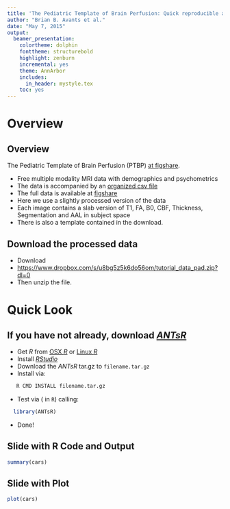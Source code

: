 ```yaml
---
title: 'The Pediatric Template of Brain Perfusion: Quick reproducible analysis'
author: "Brian B. Avants et al."
date: "May 7, 2015"
output:
  beamer_presentation:
    colortheme: dolphin
    fonttheme: structurebold
    highlight: zenburn
    incremental: yes
    theme: AnnArbor
    includes:
      in_header: mystyle.tex
    toc: yes
---
```


# Overview

## Overview 
The Pediatric Template of Brain Perfusion (PTBP) [at figshare](http://figshare.com/articles/The_Pediatric_Template_of_Brain_Perfusion_PTBP_/923555).

- Free multiple modality MRI data with demographics and psychometrics
- The data is accompanied by an [organized csv file](http://files.figshare.com/1699436/ptbp_summary_demographics.csv) 
- The full data is available at [figshare](http://figshare.com/articles/The_Pediatric_Template_of_Brain_Perfusion_PTBP_/923555)
- Here we use a slightly processed version of the data
- Each image contains a slab version of T1, FA, B0, CBF, Thickness, Segmentation and AAL in subject space
- There is also a template contained in the download.


## Download the processed data
\Huge

- Download
- <https://www.dropbox.com/s/u8bg5z5k6do56om/tutorial_data_pad.zip?dl=0>
- Then unzip the file.

# Quick Look 

## If you have not already, download [*ANTsR*](http://stnava.github.io/ANTsR/)

* Get *R* from [OSX *R*](http://cran.r-project.org/bin/macosx/) or [Linux *R*](http://www.jason-french.com/blog/2013/03/11/installing-r-in-linux/)
* Install [*RStudio*](http://www.rstudio.com/products/rstudio/download/)
* Download the *ANTsR* tar.gz to `filename.tar.gz`
* Install via: 
```bash
   R CMD INSTALL filename.tar.gz
```
* Test via ( in `R`) calling: 
```r
  library(ANTsR)
```
* Done!

## Slide with R Code and Output

```r
summary(cars)
```

## Slide with Plot

```r
plot(cars)
```

